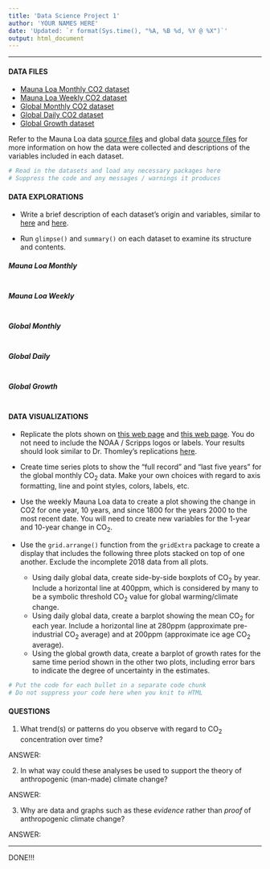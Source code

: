 ```yaml
---
title: 'Data Science Project 1'
author: 'YOUR NAMES HERE'
date: 'Updated: `r format(Sys.time(), "%A, %B %d, %Y @ %X")`'
output: html_document
---
```


<hr> 

#### DATA FILES

* [Mauna Loa Monthly CO2 dataset](https://raw.githubusercontent.com/STAT-JET-ASU/DataScience1/master/Projects/CO2monthlyM.csv)
* [Mauna Loa Weekly CO2 dataset](https://raw.githubusercontent.com/STAT-JET-ASU/DataScience1/master/Projects/CO2weeklyM.csv)
* [Global Monthly CO2 dataset](https://raw.githubusercontent.com/STAT-JET-ASU/DataScience1/master/Projects/CO2monthlyG.csv)
* [Global Daily CO2 dataset](https://raw.githubusercontent.com/STAT-JET-ASU/DataScience1/master/Projects/CO2dailyG.csv)
* [Global Growth dataset](https://raw.githubusercontent.com/STAT-JET-ASU/DataScience1/master/Projects/CO2growthG.csv)

Refer to the Mauna Loa data [source files](https://www.esrl.noaa.gov/gmd/ccgg/trends/data.html) and global data [source files](https://www.esrl.noaa.gov/gmd/ccgg/trends/gl_data.html) for more information on how the data were collected and descriptions of the variables included in each dataset.

```r
# Read in the datasets and load any necessary packages here
# Suppress the code and any messages / warnings it produces

```


#### DATA EXPLORATIONS

* Write a brief description of each dataset's origin and variables, similar to  [here](https://stat-jet-asu.github.io/Datasets/InstructorDescriptions/galtonheightdata.html) and [here](https://stat-jet-asu.github.io/Datasets/InstructorDescriptions/unemployment.html).

* Run `glimpse()` and `summary()` on each dataset to examine its structure and contents.

##### Mauna Loa Monthly

```r

```

##### Mauna Loa Weekly

```r

```

##### Global Monthly

```r

```

##### Global Daily

```r

```

##### Global Growth

```r

```


#### DATA VISUALIZATIONS

* Replicate the plots shown on [this web page](https://www.esrl.noaa.gov/gmd/ccgg/trends/full.html) and [this web page](https://www.esrl.noaa.gov/gmd/ccgg/trends/index.html). You do not need to include the NOAA / Scripps logos or labels. Your results should look similar to Dr. Thomley's replications [here](https://stat-jet-asu.github.io/DataScience1/Projects/Project01ThomleyPlots.html).

* Create time series plots to show the "full record" and "last five years" for the global monthly CO~2~ data. Make your own choices with regard to axis formatting, line and point styles, colors, labels, etc. 

* Use the weekly Mauna Loa data to create a plot showing the change in CO2 for one year, 10 years, and since 1800 for the years 2000 to the most recent date. You will need to create new variables for the 1-year and 10-year change in CO~2~.

* Use the `grid.arrange()` function from the `gridExtra` package to create a display that includes the following three plots stacked on top of one another. Exclude the incomplete 2018 data from all plots.

    + Using daily global data, create side-by-side boxplots of CO~2~ by year. Include a horizontal line at 400ppm, which is considered by many to be a symbolic threshold CO~2~ value for global warming/climate change.
    + Using daily global data, create a barplot showing the mean CO~2~ for each year. Include a horizontal line at 280ppm (approximate pre-industrial CO~2~ average) and at 200ppm (approximate ice age CO~2~ average).
    + Using the global growth data, create a barplot of growth rates for the same time period shown in the other two plots, including error bars to indicate the degree of uncertainty in the estimates.

```r
# Put the code for each bullet in a separate code chunk
# Do not suppress your code here when you knit to HTML

```


#### QUESTIONS

1) What trend(s) or patterns do you observe with regard to CO~2~ concentration over time?

ANSWER: 

2) In what way could these analyses be used to support the theory of anthropogenic (man-made) climate change? 

ANSWER: 

3) Why are data and graphs such as these _evidence_ rather than _proof_ of anthropogenic climate change?

ANSWER: 

<hr>

DONE!!!

